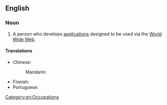 ==English==

===Noun===
{{wikipedia}}
{{en-noun}}

# {{lb|en|computing|Internet}} A person who develops [[application]]s designed to be used via the [[World Wide Web]].

====Translations====
{{trans-top|person who develops applications}}
* Chinese:
*: Mandarin: {{t-needed|cmn}}
{{trans-mid}}
* Finnish: {{t-needed|fi}}
* Portuguese: {{t-needed|pt}}
{{trans-bottom}}

[[Category:en:Occupations]]